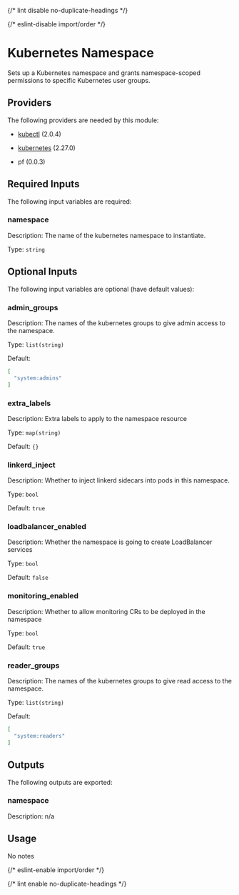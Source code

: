 
{/* lint disable no-duplicate-headings */}

{/* eslint-disable import/order */}

<ModuleHeader name="kube_namespace" sourceHref="https://github.com/Panfactum/stack/tree/__PANFACTUM_VERSION_MAIN__/packages/infrastructure/kube_namespace" status="stable" type="submodule" />

# Kubernetes Namespace

Sets up a Kubernetes namespace and grants namespace-scoped permissions to specific Kubernetes user groups.

## Providers

The following providers are needed by this module:

* [kubectl](https://registry.terraform.io/providers/alekc/kubectl/2.0.4/docs) (2.0.4)

* [kubernetes](https://registry.terraform.io/providers/hashicorp/kubernetes/2.27.0/docs) (2.27.0)

* pf (0.0.3)

## Required Inputs

The following input variables are required:

### namespace

Description: The name of the kubernetes namespace to instantiate.

Type: `string`

## Optional Inputs

The following input variables are optional (have default values):

### admin\_groups

Description: The names of the kubernetes groups to give admin access to the namespace.

Type: `list(string)`

Default:

```json
[
  "system:admins"
]
```

### extra\_labels

Description: Extra labels to apply to the namespace resource

Type: `map(string)`

Default: `{}`

### linkerd\_inject

Description: Whether to inject linkerd sidecars into pods in this namespace.

Type: `bool`

Default: `true`

### loadbalancer\_enabled

Description: Whether the namespace is going to create LoadBalancer services

Type: `bool`

Default: `false`

### monitoring\_enabled

Description: Whether to allow monitoring CRs to be deployed in the namespace

Type: `bool`

Default: `true`

### reader\_groups

Description: The names of the kubernetes groups to give read access to the namespace.

Type: `list(string)`

Default:

```json
[
  "system:readers"
]
```

## Outputs

The following outputs are exported:

### namespace

Description: n/a

## Usage

No notes

{/* eslint-enable import/order */}

{/* lint enable no-duplicate-headings */}
